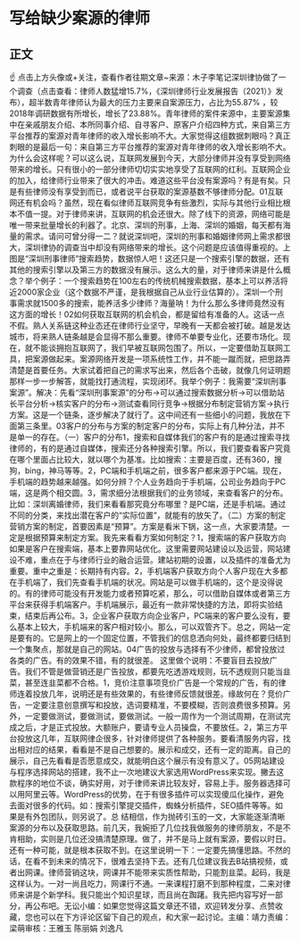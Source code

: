 # 写给缺少案源的律师
## 正文
☝ 点击上方头像或+关注，查看作者往期文章~来源：木子李笔记深圳律协做了一个调查（点击查看：律师人数猛增15.7%，《深圳律师行业发展报告（2021）》发布），超半数青年律师认为最大的压力主要来自案源压力，占比为55.87% ，较2018年调研数据有所增长，增长了23.88%。青年律师的案件来源中，主要案源集中在亲戚朋友介绍、本所同事介绍、自寻客户、原客户介绍四种方式，来自第三方平台推荐的案源对青年律师的收入增长影响不大。大家觉得这组数据刺眼吗？真正刺眼的是最后一句：来自第三方平台推荐的案源对青年律师的收入增长影响不大。为什么会这样呢？可以这么说，互联网发展到今天，大部分律师并没有享受到网络带来的增长。只有很小的一部分律师切切实实地享受了互联网的红利。互联网企业的加入，给律师行业带来了很大的冲击。难道这些平台没有案源吗？有是有矣。只是有些律师没有享受到而已，或者说平台获取的案源基数不够律师分配。01互联网还有机会吗？虽然，现在看似律师互联网竞争有些激烈，实际与其他行业相比根本不值一提。对于律师来讲，互联网的机会还很大。除了线下的资源，网络可能是唯一带来批量增长的利器了。北京、深圳的刑事，上海、深圳的婚姻，每天都有海量的需求。请问可曾分得一二？就说深圳吧，深圳的刑事和婚姻律师网上需求都很大，深圳律协的调查当中却没有网络带来的增长。这个问题是应该值得重视的。上图是“深圳刑事律师”搜索趋势，数据惊人吧！这还只是一个搜索引擎的数据，还有其他的搜索引擎以及第三方的数据没有展示。这么大的量，对于律师来讲是什么概念？举个例子：一个搜索趋势在100左右的传统机械搜索数据，基本上可以养活将近2000家企业（这个数据不严谨，是我根据自己从业行业估算的）。深圳一个刑事需求就1500多的搜索，能养活多少律师？海量呐！为什么那么多律师竟然没有这方面的增长！02如何获取互联网的机会机会，都是留给有准备的人。这话一点不假。熟人关系链这种业态还在律师行业坚守，早晚有一天都会被打破。越是发达城市，将来熟人链条越是会显得不那么重要。律师不单要专业化，还要市场化。现在，就不能谈拥抱互联网了，我们早被互联网包围了。所以，一定要借助互联网工具，把案源做起来。案源网络开发是一项系统性工作，并不能一蹴而就，把思路弄清楚是首要任务。大家试着把自己的需求写出来，然后各个击破，就像几何证明题那样一步一步解答，就能找打通流程，实现闭环。我举个例子：我需要“深圳刑事案源”。解决：先看“深圳刑事案源”的分布→可以通过搜索数据分析→可以借助站长平台分析→核实客户的分布→测试查看同行竞争→根据分布制定营销方案→执行方案。这是一个链条，逐步解决了就行了。这中间还有一些细小的问题，我放在下面第三条里。03客户的分布与方案的制定客户的分布，实际上有几种分法，并不是单一的存在。（一）客户的分布1，搜索和自媒体我们的客户有的是通过搜索寻找律师的，有的是通过自媒体，搜索还分各种搜索引擎。所以，我们要查看客户究竟在哪个里面占比较大，就以哪个为基准。比如搜索：主要是百度，还有360，搜狗，bing，神马等等。2，PC端和手机端之前，很多客户都来源于PC端。现在，手机端的趋势越来越强。如何分辨？个人业务趋向于手机端，公司业务趋向于PC端，这是两个相交圆。3，需求细分法根据我们的业务领域，来查看客户的分布。比如：深圳离婚律师，我们来看看那究竟分布哪里？是PC端，还是手机端。通过不同的分类，来找出潜在客户的“实际位置”，就能有的放矢了。（二）方案的制定营销方案的制定，首要因素是“预算”。方案是看米下锅，这一点，大家要清楚。一定是根据预算来制定方案。我先来看看方案如何制定？1，搜索端的客户获取方向如果是客户在搜索端，基本上要靠网站优化。这里需要网站建设以及运营，网站建设不难，重点在于与律师行业的融合运营。建站初期的设置，以及插件的准备尤为重要。重中之重是：长期持有内容。2，手机端客户获取方向个人客户现在大多都在手机端了，我们先查看手机端的状况。网站是可以做手机端的，这个是没得说的。有的律师可能没有开发能力或者预算吃紧，那么，可以借助自媒体或者第三方平台来获得手机端客户。手机端展示，最近有一款非常快捷的方法，即将实验结束，结束后再公布。3，企业客户获取方向企业客户，PC端来的客户要么没有，要么基本上较大，手机端来的客户相对较小。那么，可以双管齐下。总之，网站一定是要有的。它是网上的一个固定位置，不管我们的信息洒向何处，最终都要归结到一个集聚点，那就是自己的网站。04广告的投放与选择有不少律师，都曾投放过各类的广告。有的效果不错，有的就很差。 这里做个说明：不要盲目去投放广告。我们不管是做营销还是广告投放，都要先吃透游戏规则，玩不透规则只能当韭菜，甚至连韭菜都不合格。1，竞价注意事项竞价广告是一个常规的广告，有的律师连着投放几年，说明还是有些效果的，有些律师反馈就很差。缘故何在？竞价广告，一定要注意创意撰写和投放，选词要精准，不要模糊，否则浪费很多预算。另外，一定要做测试，要做测试，要做测试。一般一周作为一个测试周期，在测试完成之后，才是正式投放。大额账户，要请专业人员操盘，不要放任。2，第三方平台投放这几年，互联网律企很多，针对律师提供了各种服务。要看清服务内容，找出相对应的结果，看看是不是自己想要的。展示和成交，还有一定的距离。自己的展示，自己先看看是否愿意成交，就能明白这个展示有没有意义了。05网站建设与程序选择网站的搭建，我不止一次地建议大家选用WordPress来实现。撇去这款程序的地位不谈，确实好用，对于律师来讲比较友好，容易上手。服务器选择可以用阿里云等。WordPress的优势，在于有很多插件可以实现傻瓜化操作，避免去面对很多的代码。如：搜索引擎提交插件，蜘蛛分析插件，SEO插件等等。如果是有外包团队，则另说了。总 结相信，作为抛砖引玉的一文，大家能逐渐清晰案源的分布以及获取思路。前几天，我婉拒了几位找我做服务的律师朋友，不是不肯相助，实则是几位还没搞清楚原理。做了，并不是马上就有案源，要假以时日。还有一种可能，就是根本获取不到。在这里说明一下：一定要先搞懂思路。不然的话，在看不到未来的情况下，很难去坚持下去。还有几位建议我去B站搞视频，或者出网课。律师营销这块，网课并不能带来实质性帮助，只能割韭菜。起码，我是这样认为。一对一尚且吃力，网课行不通。一来课程打磨不到那种程度，二来对律师来讲是个新学科。我只能出个知识星球，而且尚在踟躇。我先把内容写好一部分，再公布吧。无讼小编：如果您觉得这篇文章还不错，欢迎转发分享、点赞收藏，您也可以在下方评论区留下自己的观点，和大家一起讨论。主编：靖力责编：梁萌审核：王雅玉 陈丽娟 刘逸凡